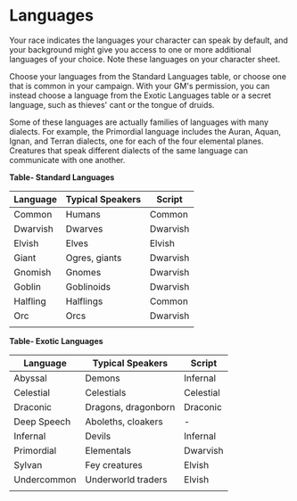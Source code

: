 # Languages
Your race indicates the languages your character can speak by default, and your background might give you access to one or more additional languages of your choice. Note these languages on your character sheet.

Choose your languages from the Standard Languages table, or choose one that is common in your campaign. With your GM's permission, you can instead choose a language from the Exotic Languages table or a secret language, such as thieves' cant or the tongue of druids.

Some of these languages are actually families of languages with many dialects. For example, the Primordial language includes the Auran, Aquan, Ignan, and Terran dialects, one for each of the four elemental planes. Creatures that speak different dialects of the same language can communicate with one another.

**Table- Standard Languages**

| Language | Typical Speakers | Script   |
|----------|------------------|----------|
| Common   | Humans           | Common   |
| Dwarvish | Dwarves          | Dwarvish |
| Elvish   | Elves            | Elvish   |
| Giant    | Ogres, giants    | Dwarvish |
| Gnomish  | Gnomes           | Dwarvish |
| Goblin   | Goblinoids       | Dwarvish |
| Halfling | Halflings        | Common   |
| Orc      | Orcs             | Dwarvish |
|          |                  |          |

**Table- Exotic Languages**

| Language    | Typical Speakers    | Script    |
|-------------|---------------------|-----------|
| Abyssal     | Demons              | Infernal  |
| Celestial   | Celestials          | Celestial |
| Draconic    | Dragons, dragonborn | Draconic  |
| Deep Speech | Aboleths, cloakers  | -         |
| Infernal    | Devils              | Infernal  |
| Primordial  | Elementals          | Dwarvish  |
| Sylvan      | Fey creatures       | Elvish    |
| Undercommon | Underworld traders  | Elvish    |
|             |                     |           |
